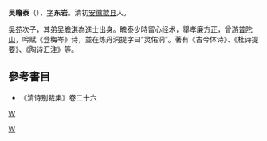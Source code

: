 '''吴瞻泰'''（{{bd|?||?|}}），[[表字|字]]'''东岩'''。清初[[安徽|安徽]][[歙县|歙县]]人。

[[吳苑|吳苑]]次子，其弟[[吴瞻淇|吴瞻淇]]為進士出身。瞻泰少時留心经术，舉孝廉方正，曾游[[普陀山|普陀山]]，吟赋《登梅岑》诗，並在炼丹洞提字曰“灵佑洞”。著有《古今体诗》、《杜诗提要》、《陶诗汇注》等。

==參考書目==
*《清诗别裁集》卷二十六

{{清朝人物小作品}}

[[category:清朝詩人|W]]
[[Category:歙縣人|W]]